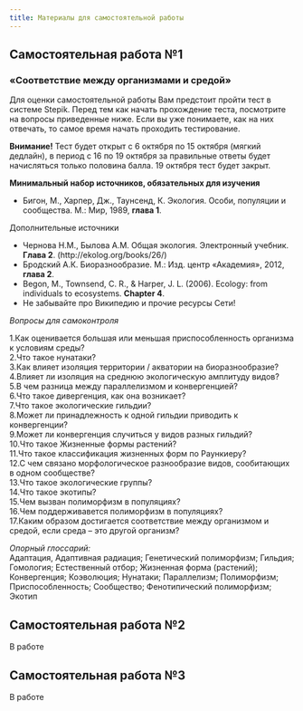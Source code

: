 ```yaml
---
title: Материалы для самостоятельной работы
---
```


## Самостоятельная работа №1

### «Соответствие между организмами и средой»

Для оценки самостоятельной работы Вам предстоит пройти тест в системе Stepik. Перед тем как начать прохождение теста, посмотрите на вопросы приведенные ниже. Если вы уже понимаете, как на них отвечать, то самое время начать проходить тестирование. 

**Внимание!**
Тест будет открыт с 6 октября по 15 октября (мягкий дедлайн), в период с 16 по 19 октября за правильные ответы будет начисляться только половина балла. 19 октября тест будет закрыт.  

**Минимальный набор источников, обязательных для изучения**      

- Бигон, М., Харпер, Дж., Таунсенд, К. Экология. Особи, популяции и сообщества. М.: Мир, 1989, **глава 1**.     

Дополнительные источники

- Чернова Н.М., Былова А.М. Общая экология. Электронный учебник. **Глава 2**. (http://ekolog.org/books/26/)     
- Бродский А.К. Биоразнообразие. М.: Изд. центр «Академия», 2012, **глава 2**.      
- Begon, M., Townsend, C. R., & Harper, J. L. (2006). Ecology: from individuals to ecosystems. **Chapter 4**.     
- Не забывайте про Википедию и прочие ресурсы Сети!    



*Вопросы для самоконтроля*  

1.Как оценивается большая или меньшая приспособленность организма к условиям среды?    
2.Что такое нунатаки?    
3.Как влияет изоляция территории / акватории на биоразнообразие?    
4.Влияет ли изоляция на среднюю экологическую амплитуду видов?    
5.В чем разница между параллелизмом и конвергенцией?    
6.Что такое дивергенция, как она возникает?    
7.Что такое экологические гильдии?    
8.Может ли принадлежность к одной гильдии приводить к конвергенции?    
9.Может ли конвергенция случиться у видов разных гильдий?    
10.Что такое Жизненные формы растений?    
11.Что такое классификация жизненных форм по Раункиеру?   
12.С чем связано морфологическое разнообразие видов, сообитающих в одном сообществе?    
13.Что такое экологические группы?    
14.Что такое экотипы?    
15.Чем вызван полиморфизм в популяциях?    
16.Чем поддерживавется полиморфизм в популяциях?     
17.Каким образом достигается соответствие между организмом и средой, если среда – это другой организм?     


*Опорный глоссарий:*    
Адаптация, Адаптивная радиация; Генетический полиморфизм; Гильдия; Гомология; Естественный отбор; Жизненная форма (растений); Конвергенция; Коэволюция; Нунатаки; Параллелизм; Полиморфизм; Приспособленность; Сообщество; Фенотипический полиморфизм; Экотип





## Самостоятельная работа №2


В работе


## Самостоятельная работа №3

В работе

